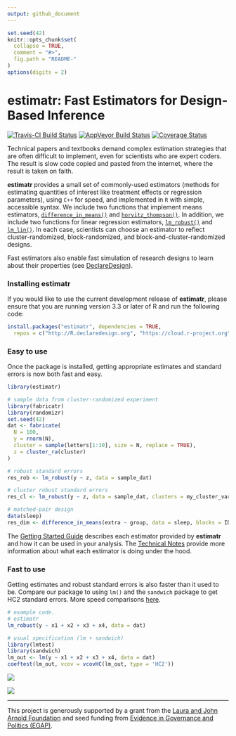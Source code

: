 ```yaml
---
output: github_document
---
```


<!-- README.md is generated from README.Rmd. Please edit that file -->

```r
set.seed(42)
knitr::opts_chunk$set(
  collapse = TRUE, 
  comment = "#>",
  fig.path = "README-"  
)
options(digits = 2)
```

# estimatr: Fast Estimators for Design-Based Inference

[![Travis-CI Build Status](https://travis-ci.org/DeclareDesign/estimatr.svg?branch=master)](https://travis-ci.org/DeclareDesign/estimatr)
[![AppVeyor Build Status](https://ci.appveyor.com/api/projects/status/github/DeclareDesign/estimatr?branch=master&svg=true)](https://ci.appveyor.com/project/DeclareDesign/estimatr)
[![Coverage Status](https://coveralls.io/repos/github/DeclareDesign/estimatr/badge.svg?branch=master)](https://coveralls.io/github/DeclareDesign/estimatr?branch=master)

Technical papers and textbooks demand complex estimation strategies that are often difficult to implement, even for scientists who are expert coders. The result is slow code copied and pasted from the internet, where the result is taken on faith.

**estimatr** provides a small set of commonly-used estimators (methods for estimating quantities of interest like treatment effects or regression parameters), using `C++` for speed, and implemented in `R` with simple, accessible syntax. We include two functions that implement means estimators, [`difference_in_means()`](http://estimatr.declaredesign.org/reference/difference_in_means.html) and [`horvitz_thompson()`](http://estimatr.declaredesign.org/reference/horvitz_thompson.html). In addition, we include two functions for linear regression estimators, [`lm_robust()`](http://estimatr.declaredesign.org/reference/lm_robust.html) and [`lm_lin()`](http://estimatr.declaredesign.org/reference/lm_lin.html). In each case, scientists can choose an estimator to reflect cluster-randomized, block-randomized, and block-and-cluster-randomized designs.

Fast estimators also enable fast simulation of research designs to learn about their properties (see [DeclareDesign](http://declaredesign.org)). 

### Installing estimatr

If you would like to use the current development release of **estimatr**, please ensure that you are running version 3.3 or later of R and run the following code:

```r
install.packages("estimatr", dependencies = TRUE,
  repos = c("http://R.declaredesign.org", "https://cloud.r-project.org"))
```

### Easy to use

Once the package is installed, getting appropriate estimates and standard errors is now both fast and easy.

```r
library(estimatr)

# sample data from cluster-randomized experiment
library(fabricatr)
library(randomizr)
set.seed(42)
dat <- fabricate(
  N = 100,
  y = rnorm(N),
  cluster = sample(letters[1:10], size = N, replace = TRUE),
  z = cluster_ra(cluster)
)

# robust standard errors
res_rob <- lm_robust(y ~ z, data = sample_dat)

# cluster robust standard errors
res_cl <- lm_robust(y ~ z, data = sample_dat, clusters = my_cluster_var)

# matched-pair design
data(sleep)
res_dim <- difference_in_means(extra ~ group, data = sleep, blocks = ID)
```

The [Getting Started Guide](http://estimatr.declaredesign.org/articles/getting-started.html) describes each estimator provided by **estimatr** and how it can be used in your analysis. The [Technical Notes](http://estimatr.declaredesign.org/articles/technical-notes.html) provide more information about what each estimator is doing under the hood.

### Fast to use

Getting estimates and robust standard errors is also faster than it used to be. Compare our package to using `lm()` and the `sandwich` package to get HC2 standard errors. More speed comparisons [here](http://estimatr.declaredesign.org/articles/benchmarking estimatr.html).

```r
# example code.
# estimatr
lm_robust(y ~ x1 + x2 + x3 + x4, data = dat)

# usual specification (lm + sandwich)
library(lmtest)
library(sandwich)
lm_out <- lm(y ~ x1 + x2 + x3 + x4, data = dat)
coeftest(lm_out, vcov = vcovHC(lm_out, type = 'HC2'))
```

![](vignettes/lm_speed.png)

![](vignettes/lm_speed_covars.png)

---

This project is generously supported by a grant from the [Laura and John Arnold Foundation](http://www.arnoldfoundation.org) and seed funding from [Evidence in Governance and Politics (EGAP)](http://egap.org).

